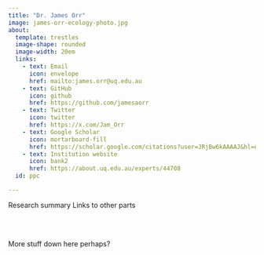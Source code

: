 ```yaml
---
title: "Dr. James Orr"
image: james-orr-ecology-photo.jpg
about:
  template: trestles
  image-shape: rounded
  image-width: 20em
  links: 
    - text: Email
      icon: envelope
      href: mailto:james.orr@uq.edu.au
    - text: GitHub
      icon: github
      href: https://github.com/jamesaorr
    - text: Twitter
      icon: twitter
      href: https://x.com/Jam_Orr
    - text: Google Scholar
      icon: mortarboard-fill
      href: https://scholar.google.com/citations?user=JRjBw6kAAAAJ&hl=en
    - text: Institution website
      icon: bank2
      href: https://about.uq.edu.au/experts/44708
  id: ppc

---
```


:::{#ppc}

Research summary 
Links to other parts 

:::

<br>
<br>

More stuff down here perhaps?
